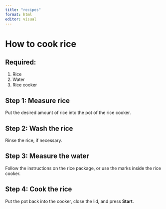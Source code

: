 ```yaml
---
title: "recipes"
format: html
editor: visual
---
```


# How to cook rice

## Required:
1. Rice
1. Water
1. Rice cooker

## Step 1: Measure rice

Put the desired amount of rice into the pot of the rice cooker.

## Step 2: Wash the rice

Rinse the rice, if necessary.

## Step 3: Measure the water

Follow the instructions on the rice package, or use the marks inside the rice cooker. 

## Step 4: Cook the rice

Put the pot back into the cooker, close the lid, and press **Start**. 
